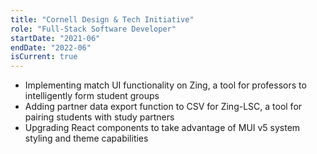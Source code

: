 ```yaml
---
title: "Cornell Design & Tech Initiative"
role: "Full-Stack Software Developer"
startDate: "2021-06"
endDate: "2022-06"
isCurrent: true
---
```


- Implementing match UI functionality on Zing, a tool for professors to intelligently form student groups
- Adding partner data export function to CSV for Zing-LSC, a tool for pairing students with study partners
- Upgrading React components to take advantage of MUI v5 system styling and theme capabilities

